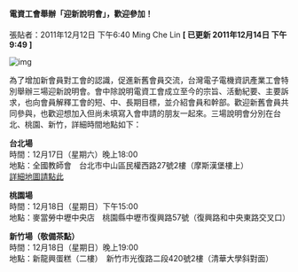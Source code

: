 #### 電資工會舉辦「迎新說明會」，歡迎參加！

張貼者：2011年12月12日 下午6:40 Ming Che Lin   **[ 已更新 2011年12月14日 下午9:49 ]**

![img](/images/20111212/1.png)

為了增加新會員對工會的認識，促進新舊會員交流，台灣電子電機資訊產業工會特別舉辦三場迎新說明會。會中除說明電資工會成立至今的宗旨、活動紀要、主要訴求，也向會員解釋工會的短、中、長期目標，並介紹會員和幹部。歡迎新舊會員共同參與，也歡迎想加入但尚未填寫入會申請的朋友一起來。三場說明會分別在台北、桃園、新竹，詳細時間地點如下：

**台北場**  
時間：12月17日（星期六）晚上18:00  
地點：全國教師會　台北市中山區民權西路27號2樓（摩斯漢堡樓上）  
[詳細地圖請點此](http://forum.nta.org.tw/v362/nta_map.htm)

**桃園場**  
時間：12月18日（星期日）下午15:00  
地點：麥當勞中壢中央店　桃園縣中壢市復興路57號（復興路和中央東路交叉口）

**新竹場（敬備茶點）**  
時間：12月18日（星期日）晚上19:00  
地點：新龍興蛋糕（二樓）　新竹市光復路二段420號2樓（清華大學斜對面）

